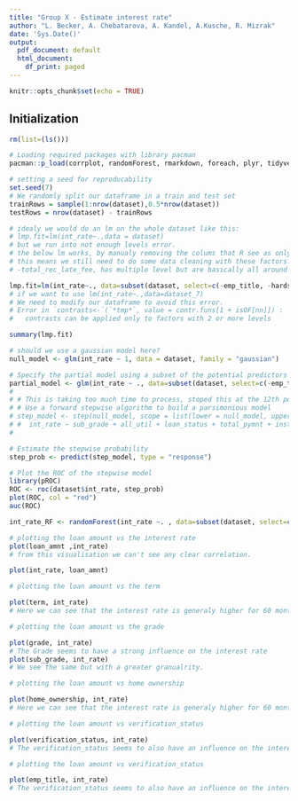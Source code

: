 ```yaml
---
title: "Group X - Estimate interest rate"
author: "L. Becker, A. Chebatarova, A. Kandel, A.Kusche, R. Mizrak"
date: 'Sys.Date()'
output:
  pdf_document: default
  html_document:
    df_print: paged
---
```


```r
knitr::opts_chunk$set(echo = TRUE)
```
## Initialization

```r
rm(list=(ls()))

# Loading required packages with library pacman
pacman::p_load(corrplot, randomForest, rmarkdown, foreach, plyr, tidyverse, magrittr, data.table, dplyr, tibble)
```


```r
# setting a seed for reproducability
set.seed(7)
# We randomly split our dataframe in a train and test set
trainRows = sample(1:nrow(dataset),0.5*nrow(dataset))
testRows = nrow(dataset) - trainRows

```

<!-- ```{r} -->
<!-- # we can probably remove the 2 below lines -->
<!-- lm_func <- function(y) lm(int_rate ~., data = dataset) -->
<!-- lapply(dataset, lm_func) -->
<!-- ``` -->


```r
# idealy we would do an lm on the whole dataset like this:
# lmp.fit=lm(int_rate~.,data = dataset)
# but we run into not enough levels error.
# the below lm works, by manualy removing the colums that R see as only having 1 level
# this means we still need to do some data cleaning with these factors.
# -total_rec_late_fee, has multiple level but are basically all around 0

lmp.fit=lm(int_rate~., data=subset(dataset, select=c(-emp_title, -hardship_type, -issue_d, -desc, -title, -zip_code, -earliest_cr_line, -total_rec_late_fee, -last_pymnt_d, -next_pymnt_d, -last_credit_pull_d, -policy_code, -sec_app_earliest_cr_line, -deferral_term, -hardship_length, -debt_settlement_flag_date, -settlement_date)), na.action = na.exclude)
# if we want to use lm(int_rate~.,data=dataset_7)
# We need to modify our dataframe to avoid this error.
# Error in `contrasts<-`(`*tmp*`, value = contr.funs[1 + isOF[nn]]) : 
#   contrasts can be applied only to factors with 2 or more levels

summary(lmp.fit)
```

```r
# should we use a gaussian model here?
null_model <- glm(int_rate ~ 1, data = dataset, family = "gaussian")

# Specify the partial model using a subset of the potential predictors
partial_model <- glm(int_rate ~ ., data=subset(dataset, select=c(-emp_title, -hardship_type, -issue_d, -desc, -title, -zip_code, -earliest_cr_line, -total_rec_late_fee, -last_pymnt_d, -next_pymnt_d, -last_credit_pull_d, -policy_code, -sec_app_earliest_cr_line, -deferral_term, -hardship_length, -debt_settlement_flag_date, -settlement_date)), family = "gaussian")
# 
# # This is taking too much time to process, stoped this at the 12th perdictor.
# # Use a forward stepwise algorithm to build a parsimonious model
# step_model <- step(null_model, scope = list(lower = null_model, upper = partial_model), direction = "forward")
# #  int_rate ~ sub_grade + all_util + loan_status + total_pymnt + installment + initial_list_status + total_pymnt_inv + verification_status + loan_amnt + term + out_prncp_inv + inq_fi
# 

# Estimate the stepwise probability
step_prob <- predict(step_model, type = "response")

# Plot the ROC of the stepwise model
library(pROC)
ROC <- roc(dataset$int_rate, step_prob)
plot(ROC, col = "red")
auc(ROC)
```

```r

int_rate_RF <- randomForest(int_rate ~. , data=subset(dataset, select=c(-emp_title, -hardship_type, -issue_d, -desc, -title, -zip_code, -earliest_cr_line, -total_rec_late_fee, -last_pymnt_d, -next_pymnt_d, -last_credit_pull_d, -policy_code, -sec_app_earliest_cr_line, -deferral_term, -hardship_length, -debt_settlement_flag_date, -settlement_date)) , subset =  trainRows, importance=TRUE, do.trace = TRUE)

```

```r
# plotting the loan amount vs the interest rate
plot(loan_amnt ,int_rate)
# from this visualisation we can't see any clear correlation.

plot(int_rate, loan_amnt)

```

```r
# plotting the loan amount vs the term

plot(term, int_rate)
# Here we can see that the interest rate is generaly higher for 60 months loans and lower for 36 months loans.
```

```r
# plotting the loan amount vs the grade

plot(grade, int_rate)
# The Grade seems to have a strong influence on the interest rate
plot(sub_grade, int_rate)
# We see the same but with a greater granualrity. 

```

```r
# plotting the loan amount vs home ownership

plot(home_ownership, int_rate)
# Here we can see that the interest rate is generaly higher for 60 months loans and lower for 36 months loans.
```

```r
# plotting the loan amount vs verification_status

plot(verification_status, int_rate)
# The verification_status seems to also have an influence on the interest rate.

```

```r
# plotting the loan amount vs verification_status

plot(emp_title, int_rate)
# The verification_status seems to also have an influence on the interest rate.

```